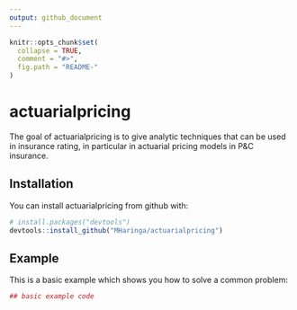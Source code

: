 ```yaml
---
output: github_document
---
```


<!-- README.md is generated from README.Rmd. Please edit that file -->

```r
knitr::opts_chunk$set(
  collapse = TRUE,
  comment = "#>",
  fig.path = "README-"
)
```

# actuarialpricing

The goal of actuarialpricing is to give analytic techniques that can be used in insurance rating, in particular in actuarial pricing models in P&C insurance.  

## Installation

You can install actuarialpricing from github with:

```r
# install.packages("devtools")
devtools::install_github("MHaringa/actuarialpricing")
```

## Example

This is a basic example which shows you how to solve a common problem:

```r
## basic example code
```
